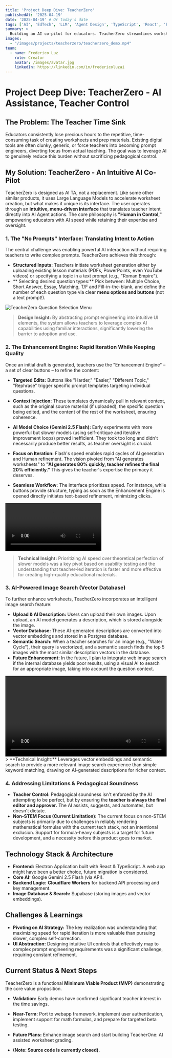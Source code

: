 ```yaml
---
title: 'Project Deep Dive: TeacherZero'
publishedAt: '2025-04-19'
date: '2025-04-19' # Or today's date
tags: ['AI', 'EdTech', 'LLM', 'Agent Design', 'TypeScript', 'React', 'Electron', 'Gemini', 'Supabase', 'Cloudflare Workers']
summary: >
  Building an AI co-pilot for educators. TeacherZero streamlines worksheet creation using an intuitive UI that translates pedagogical intent into LLM actions, prioritizing teacher control and rapid iteration.
images:
  - "/images/projects/teacherzero/teacherzero_demo.mp4"
team:
  - name: Frederico Luz
    role: Creator
    avatar: /images/avatar.jpg
    linkedIn: https://linkedin.com/in/fredericoluzai
---
```


# Project Deep Dive: TeacherZero - AI Assistance, Teacher Control


## The Problem: The Teacher Time Sink

Educators consistently lose precious hours to the repetitive, time-consuming task of creating worksheets and prep materials. Existing digital tools are often clunky, generic, or force teachers into becoming prompt engineers, diverting focus from actual teaching. The goal was to leverage AI to genuinely reduce this burden without sacrificing pedagogical control.

## My Solution: TeacherZero - An Intuitive AI Co-Pilot

TeacherZero is designed as AI TA, not a replacement. Like some other similar products, it uses Large Language Models to accelerate worksheet creation, but what makes it unique is its interface. The user operates through an **intuitive, menu-driven interface** that translates teacher intent directly into AI Agent actions. The core philosophy is **"Human in Control,"** empowering educators with AI speed while retaining their expertise and oversight.

### 1. The "No Prompts" Interface: Translating Intent to Action

The central challenge was enabling powerful AI interaction without requiring teachers to write complex prompts. TeacherZero achieves this through:

*   **Structured Inputs:** Teachers initiate worksheet generation either by uploading existing lesson materials (PDFs, PowerPoints, even YouTube videos) or specifying a topic in a text prompt (e.g., "Roman Empire"). 
*   ** Selecting desired question types:** Pick between: Multiple Choice, Short Answer, Essay, Matching, T/F and Fill-in-the-blank, and define the number of each question type via clear **menu options and buttons** (not a text prompt!).

![TeacherZero Question Selection Menu](/images/projects/teacherzero/questiontype.png)

> **Design Insight:** By abstracting prompt engineering into intuitive UI elements, the system allows teachers to leverage complex AI capabilities using familiar interactions, significantly lowering the barrier to adoption and use.

### 2. The Enhancement Engine: Rapid Iteration While Keeping Quality

Once an initial draft is generated, teachers use the "Enhancement Engine" – a set of clear buttons – to refine the content:

*   **Targeted Edits:** Buttons like "Harder," "Easier," "Different Topic," "Rephrase" trigger specific prompt templates targeting individual questions.
*   **Context Injection:** These templates dynamically pull in relevant context, such as the original source material (if uploaded), the specific question being edited, and the content of the rest of the worksheet, ensuring coherence.

*   **AI Model Choice (Gemini 2.5 Flash):** Early experiments with more powerful but slower models (using self-critique and iterative improvement loops) proved inefficient. They took too long and didn't necessarily produce better results, as teacher oversight is crucial.
*   **Focus on Iteration:** Flash's speed enables rapid cycles of AI generation and Human refinement. The vision pivoted from "AI generates worksheets" to **"AI generates 80% quickly, teacher refines the final 20% efficiently."** This gives the teacher's expertise the primacy it deserves.

*   **Seamless Workflow:** The interface prioritizes speed. For instance, while buttons provide structure, typing as soon as the Enhancement Engine is opened directly initiates text-based refinement, minimizing clicks.

![TeacherZero Question Editing Buttons](/images/projects/teacherzero/teacherzero_demo.mp4)

> **Technical Insight:** Prioritizing AI speed over theoretical perfection of slower models was a key pivot based on usability testing and the understanding that teacher-led iteration is faster and more effective for creating high-quality educational materials.

### 3. AI-Powered Image Search (Vector Database)

To further enhance worksheets, TeacherZero incorporates an intelligent image search feature:

*   **Upload & AI Description:** Users can upload their own images. Upon upload, an AI model generates a description, which is stored alongside the image.
*   **Vector Database:** These AI-generated descriptions are converted into vector embeddings and stored in a Postgres database.
*   **Semantic Search:** When a teacher searches for an image (e.g., "Water Cycle"), their query is vectorized, and a semantic search finds the top 5 images with the most similar description vectors in the database.
*   **Future Enhancement:** In the future, I plan to integrate web image search if the internal database yields poor results, using a visual AI to search for an appropriate image, taking into account the question context.

<video width="100%" controls>
  <source src="images/projects/teacherzero/image_search.mp4" type="video/mp4" />
  Sorry, your browser doesn't support embedded videos.
</video>
> **Technical Insight:** Leverages vector embeddings and semantic search to provide a more relevant image search experience than simple keyword matching, drawing on AI-generated descriptions for richer context.

### 4. Addressing Limitations & Pedagogical Soundness

*   **Teacher Control:** Pedagogical soundness isn't enforced by the AI attempting to be perfect, but by ensuring the **teacher is always the final editor and approver.** The AI assists, suggests, and automates, but doesn't dictate.
*   **Non-STEM Focus (Current Limitation):** The current focus on non-STEM subjects is primarily due to challenges in reliably rendering mathematical formulas with the current tech stack, not an intentional exclusion. Support for formula-heavy subjects is a target for future development, and a necessity before this product goes to market.

## Technology Stack & Architecture

*   **Frontend:** Electron Application built with React & TypeScript. A web app might have been a better choice, future migration is considered.
*   **Core AI:** Google Gemini 2.5 Flash (via API).
*   **Backend Logic:** **Cloudflare Workers** for backend API processing and key management.
*   **Image Database & Search:** Supabase (storing images and vector embeddings).

## Challenges & Learnings

*   **Pivoting on AI Strategy:** The key realization was understanding that maximizing speed for rapid iteration is more valuable than pursuing slower, complex self-correction.
*   **UI Abstraction:** Designing intuitive UI controls that effectively map to complex prompt engineering requirements was a significant challenge, requiring constant refinement.

## Current Status & Next Steps

TeacherZero is a functional **Minimum Viable Product (MVP)** demonstrating the core value proposition.

*   **Validation:** Early demos have confirmed significant teacher interest in the time savings.
*   **Near-Term:** Port to webapp framework, implement user authentication, implement support for math formulas, and prepare for targeted beta testing.
*   **Future Plans:** Enhance image search and start building TeacherOne: AI assisted worksheet grading.

*   **(Note: Source code is currently closed).**
